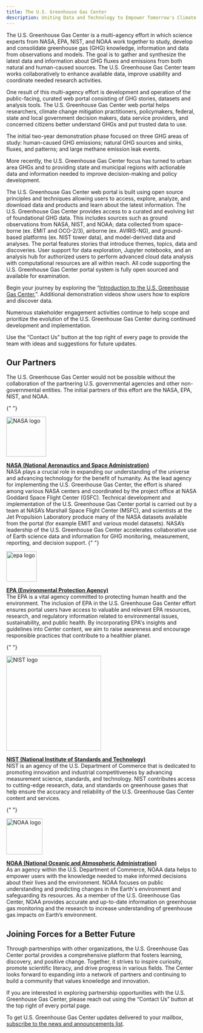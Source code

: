```yaml
---
title: The U.S. Greenhouse Gas Center
description: Uniting Data and Technology to Empower Tomorrow's Climate Solutions
---
```



<Block>
  <Prose>
  The U.S. Greenhouse Gas Center is a multi-agency effort in which science experts from NASA, EPA, NIST, and NOAA work together to study, develop and consolidate greenhouse gas (GHG) knowledge, information and data from observations and models. The goal is to gather and synthesize the latest data and information about GHG fluxes and emissions from both natural and human-caused sources. The U.S. Greenhouse Gas Center team works collaboratively to enhance available data, improve usability and coordinate needed research activities.  
  
  One result of this multi-agency effort is development and operation of the public-facing, curated web portal consisting of GHG stories, datasets and analysis tools. The U.S. Greenhouse Gas Center web portal helps researchers, climate change mitigation practitioners, policymakers, federal, state and local government decision makers, data service providers, and concerned citizens better understand GHGs and put trusted data to use.
  
  The initial two-year demonstration phase focused on three GHG areas of study: human-caused GHG emissions; natural GHG sources and sinks, fluxes, and patterns; and large methane emission leak events.  
  
  More recently, the U.S. Greenhouse Gas Center focus has turned to urban area GHGs and to providing state and municipal regions with actionable data and information needed to improve decision-making and policy development. 

  The U.S. Greenhouse Gas Center web portal is built using open source principles and techniques allowing users to access, explore, analyze, and download data and products and learn about the latest information. The U.S. Greenhouse Gas Center provides access to a curated and evolving list of foundational GHG data. This includes sources such as ground observations from NASA, NIST, and NOAA; data collected from space-borne (ex. EMIT and OCO-2/3), airborne (ex. AVIRIS-NG), and ground-based platforms (ex. NIST tower data), and model-derived data and analyses. The portal features stories that introduce themes, topics, data and discoveries.  User support for data exploration, Jupyter notebooks, and an analysis hub for authorized users to perform advanced cloud data analysis with computational resources are all within reach. All code supporting the U.S. Greenhouse Gas Center portal system is fully open sourced and available for examination.  
  
  Begin your journey by exploring the “[Introduction to the U.S. Greenhouse Gas Center.](https://ghg-demo.netlify.app/stories/intro-us-ghg-center)”. Additional demonstration videos show users how to explore and discover data.
  
  Numerous stakeholder engagement activities continue to help scope and prioritize the evolution of the U.S. Greenhouse Gas Center during continued development and implementation. 
  
  Use the “Contact Us” button at the top right of every page to provide the team with ideas and suggestions for future updates.

  </Prose>
</Block>

<Block>
  <Prose>

## Our Partners

The U.S. Greenhouse Gas Center would not be possible without the collaboration of the partnering U.S. governmental agencies and other non-governmental entities. The initial partners of this effort are the NASA, EPA, NIST, and NOAA.

{" "}

<a href="https://www.nasa.gov/" target="_blank">
  <Image
    src={new URL("./media/nasa.png", import.meta.url).href}
    alt="NASA logo"
    width="105"
  />
</a>

**[NASA (National Aeronautics and Space Administration)](https://www.nasa.gov/)**  
 NASA plays a crucial role in expanding our understanding of the universe and advancing technology for the benefit of humanity.  As the lead agency for implementing the U.S. Greenhouse Gas Center, the effort is shared among various NASA centers and coordinated by the project office at NASA Goddard Space Flight Center (GSFC). Technical development and implementation of the U.S. Greenhouse Gas Center portal is carried out by a team at NASA’s Marshall Space Flight Center (MSFC), and scientists at the Jet Propulsion Laboratory produce many of the NASA datasets available from the portal (for example EMIT and various model datasets). NASA’s leadership of the U.S. Greenhouse Gas Center accelerates collaborative use of Earth science data and information for GHG monitoring, measurement, reporting, and decision support. 
{" "}

<a href="https://www.epa.gov/" target="_blank">
  <Image
    src={new URL("./media/epa.svg", import.meta.url).href}
    alt="epa logo"
    width="80"
  />
</a>

**[EPA (Environmental Protection Agency)](https://www.epa.gov/)**  
 The EPA is a vital agency committed to protecting human health and the environment. The inclusion of EPA in the U.S. Greenhouse Gas Center effort ensures portal users have access to valuable and relevant EPA resources, research, and regulatory information related to environmental issues, sustainability, and public health. By incorporating EPA's insights and guidelines into Center content, we aim to raise awareness and encourage responsible practices that contribute to a healthier planet.

{" "}

<a href="https://www.nist.gov/" target="_blank">
  <Image
    src={new URL("./media/nist.png", import.meta.url).href}
    alt="NIST logo"
    width="250"
  />
</a>

**[NIST (National Institute of Standards and Technology)](https://www.nist.gov/)**  
 NIST is an agency of the U.S. Department of Commerce that is dedicated to promoting innovation and industrial competitiveness by advancing measurement science, standards, and technology. NIST contributes access to cutting-edge research, data, and standards on greenhouse gases that help ensure the accuracy and reliability of the U.S. Greenhouse Gas Center content and services. 

{" "}

<a href="https://www.noaa.gov/" target="_blank">
  <Image
    src={new URL("./media/noaa.png", import.meta.url).href}
    alt="NOAA logo"
    width="95"
  />
</a>

**[NOAA (National Oceanic and Atmospheric Administration)](https://www.noaa.gov/)**  
 As an agency within the U.S. Department of Commerce, NOAA data helps to empower users with the knowledge needed to make informed decisions about their lives and the environment. NOAA focuses on public understanding and predicting changes in the Earth's environment and safeguarding its resources. As a member of the U.S. Greenhouse Gas Center, NOAA provides accurate and up-to-date information on greenhouse gas monitoring and the research to increase understanding of greenhouse gas impacts on Earth’s environment.

## Joining Forces for a Better Future

  Through partnerships with other organizations, the U.S. Greenhouse Gas Center portal provides a comprehensive platform that fosters learning, discovery, and positive change. Together, it strives to inspire curiosity, promote scientific literacy, and drive progress in various fields. The Center looks forward to expanding into a network of partners and continuing to build a community that values knowledge and innovation.
  
  If you are interested in exploring partnership opportunities with the U.S. Greenhouse Gas Center, please reach out using the “Contact Us” button at the top right of every portal page.

  To get U.S. Greenhouse Gas Center updates delivered to your mailbox, [subscribe to the news and announcements list](https://earth.gov/ghgcenter/public/subscription/index.html).
  </Prose>
</Block>

